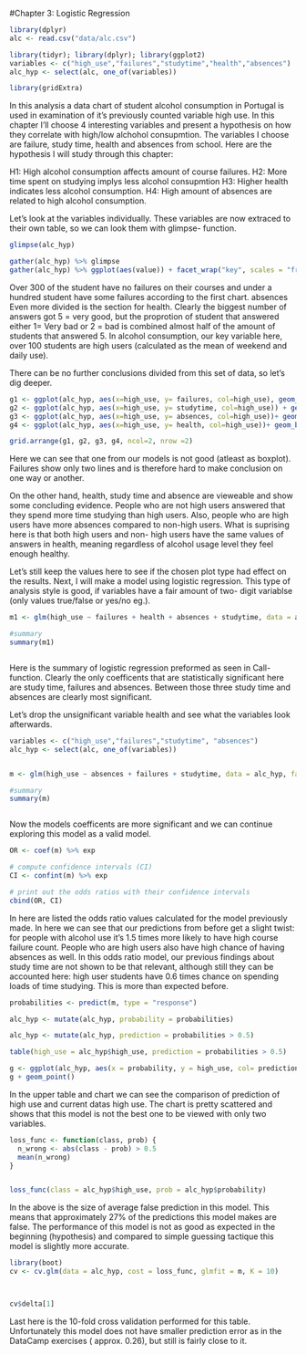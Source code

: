 #Chapter 3: Logistic Regression

```r
library(dplyr)
alc <- read.csv("data/alc.csv")

library(tidyr); library(dplyr); library(ggplot2)
variables <- c("high_use","failures","studytime","health","absences")
alc_hyp <- select(alc, one_of(variables))

library(gridExtra)
```
In this analysis a data chart of student alcohol consumption in Portugal is used in examination of it's previously counted variable high use. In this chapter I'll choose 4 interesting variables and present a hypothesis on how they correlate with high/low alchohol consupmtion. The variables I choose are failure, study time, health and absences from school. Here are the hypothesis I will study through this chapter:

H1: High alcohol consumption affects amount of course failures.
H2: More time spent on studying implys less alcohol consupmtion
H3: Higher health indicates less alcohol consumption.
H4: High amount of absences are related to high alcohol consumption.



Let's look at the variables individually. These variables are now extraced to their own table, so we can look them with glimpse- function.

```r
glimpse(alc_hyp)

```

```r
gather(alc_hyp) %>% glimpse
gather(alc_hyp) %>% ggplot(aes(value)) + facet_wrap("key", scales = "free") + geom_bar()
```

Over 300 of the student have no failures on their courses and under a hundred student have some failures according to the first chart. absences Even more divided is the section for health. Clearly the biggest number of answers got 5 = very good, but the proprotion of student that answered either 1= Very bad or 2 = bad is combined almost half of the amount of students that answered 5. In alcohol consumption, our key variable here, over 100 students are high users (calculated as the mean of weekend and daily use).

There can be no further conclusions divided from this set of data, so let's dig deeper.

```r



g1 <- ggplot(alc_hyp, aes(x=high_use, y= failures, col=high_use), geom_boxplot())+ geom_boxplot() + ggtitle("Failures of courses vs.High use")
g2 <- ggplot(alc_hyp, aes(x=high_use, y= studytime, col=high_use)) + geom_boxplot() + ggtitle("Study time vs.High use")
g3 <- ggplot(alc_hyp, aes(x=high_use, y= absences, col=high_use))+ geom_boxplot() + ggtitle("Absences vs.High use ")
g4 <- ggplot(alc_hyp, aes(x=high_use, y= health, col=high_use))+ geom_boxplot() + ggtitle("Own health vs.High use")

grid.arrange(g1, g2, g3, g4, ncol=2, nrow =2)

```

Here we can see that one from our models is not good (atleast as boxplot). Failures show only two lines and is therefore hard to make conclusion on one way or another.

On the other hand, health, study time and absence are vieweable and show some concluding evidence. People who are not high users answered that they spend more time studying than high users. Also, people who are high users have more absences compared to non-high users. What is suprising here is that both high users and non- high users have the same values of answers in health, meaning regardless of alcohol usage level they feel enough healthy.

Let's still keep the values here to see if the chosen plot type had effect on the results. Next, I will make a model using logistic regression. This type of analysis style is good, if variables have a fair amount of two- digit variablse (only values true/false or yes/no eg.).

```r


m1 <- glm(high_use ~ failures + health + absences + studytime, data = alc_hyp, family = "binomial")

#summary
summary(m1)



```

Here is the summary of logistic regression preformed as seen in Call- function. Clearly the only coefficents that are statistically significant here are study time, failures and absences. Between those three study time and absences are clearly most significant.


Let's drop the unsignificant variable health and see what the variables look afterwards.
```r
variables <- c("high_use","failures","studytime", "absences")
alc_hyp <- select(alc, one_of(variables))


m <- glm(high_use ~ absences + failures + studytime, data = alc_hyp, family = "binomial")

#summary
summary(m)



```
Now the models coefficents are more significant and we can continue exploring this model as a valid model.


```r
OR <- coef(m) %>% exp

# compute confidence intervals (CI)
CI <- confint(m) %>% exp

# print out the odds ratios with their confidence intervals
cbind(OR, CI)
```

In here are listed the odds ratio values calculated for the model previously made.
In here we can see that our predictions from before get a slight twist: for people with alcohol use it's 1.5 times more likely to have high course failure count. People who are high users also have high chance of having absences as well. In this odds ratio model, our previous findings about study time are not shown to be that relevant, although still they can be accounted here: high user students have 0.6 times chance on spending loads of time studying. This is more than expected before.

```r
probabilities <- predict(m, type = "response")

alc_hyp <- mutate(alc_hyp, probability = probabilities)

alc_hyp <- mutate(alc_hyp, prediction = probabilities > 0.5)

table(high_use = alc_hyp$high_use, prediction = probabilities > 0.5)

g <- ggplot(alc_hyp, aes(x = probability, y = high_use, col= prediction))
g + geom_point()

```


In the upper table and chart we can see the comparison of prediction of high use and current datas high use. The chart is pretty scattered and shows that this model is not the best one to be viewed with only two variables. 


```r

loss_func <- function(class, prob) {
  n_wrong <- abs(class - prob) > 0.5
  mean(n_wrong)
}


loss_func(class = alc_hyp$high_use, prob = alc_hyp$probability)


```


In the above is the size of average false prediction in this model. This means that approximately 27% of the predictions this model makes are false. The performance of this model is not as good as expected in the beginning (hypothesis) and compared to simple guessing tactique this model is slightly more accurate.

```r

library(boot)
cv <- cv.glm(data = alc_hyp, cost = loss_func, glmfit = m, K = 10)



cv$delta[1]
```
Last here is the 10-fold cross validation performed for this table. Unfortunately this model does not have smaller prediction error as in the DataCamp exercises ( approx. 0.26), but still is fairly close to it.


